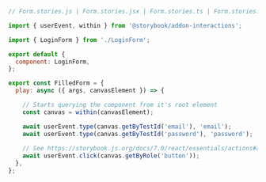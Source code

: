 ```js
// Form.stories.js | Form.stories.jsx | Form.stories.ts | Form.stories.tsx

import { userEvent, within } from '@storybook/addon-interactions';

import { LoginForm } from './LoginForm';

export default {
  component: LoginForm,
};

export const FilledForm = {
  play: async ({ args, canvasElement }) => {

    // Starts querying the component from it's root element
    const canvas = within(canvasElement);

    await userEvent.type(canvas.getByTestId('email'), 'email');
    await userEvent.type(canvas.getByTestId('password'), 'password');
    
    // See https://storybook.js.org/docs/7.0/react/essentials/actions#automatically-matching-args to learn how to setup logging in the Actions panel
    await userEvent.click(canvas.getByRole('button'));
  },
};
```